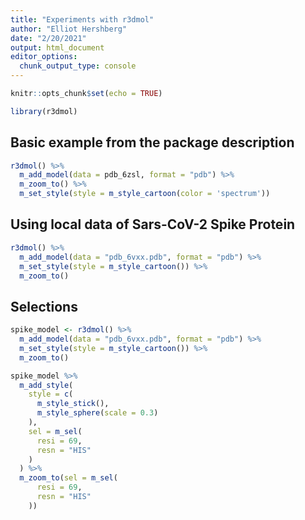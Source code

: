 ```yaml
---
title: "Experiments with r3dmol"
author: "Elliot Hershberg"
date: "2/20/2021"
output: html_document
editor_options: 
  chunk_output_type: console
---
```


```r
knitr::opts_chunk$set(echo = TRUE)
```

```r
library(r3dmol)
```

## Basic example from the package description

```r
r3dmol() %>%
  m_add_model(data = pdb_6zsl, format = "pdb") %>%
  m_zoom_to() %>%
  m_set_style(style = m_style_cartoon(color = 'spectrum'))
```

## Using local data of Sars-CoV-2 Spike Protein

```r
r3dmol() %>%
  m_add_model(data = "pdb_6vxx.pdb", format = "pdb") %>%
  m_set_style(style = m_style_cartoon()) %>%
  m_zoom_to()
```

## Selections

```r
spike_model <- r3dmol() %>%
  m_add_model(data = "pdb_6vxx.pdb", format = "pdb") %>%
  m_set_style(style = m_style_cartoon()) %>%
  m_zoom_to()

spike_model %>%
  m_add_style(
    style = c(
      m_style_stick(),
      m_style_sphere(scale = 0.3)
    ),
    sel = m_sel(
      resi = 69,
      resn = "HIS"
    )
  ) %>%
  m_zoom_to(sel = m_sel(
      resi = 69,
      resn = "HIS"
    ))
```


